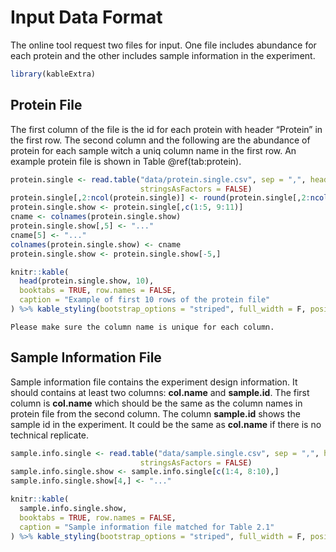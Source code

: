 # Input Data Format {#dataformat}

The online tool request two files for input. One file includes abundance for each protein and the other includes sample information in the experiment. 

```r
library(kableExtra)
```

## Protein File
The first column of the file is the id for each protein with header "Protein" in the first row. The second column and the following are the abundance of protein for each sample witch a uniq column name in the first row. An example protein file is shown in Table \@ref(tab:protein).

```r
protein.single <- read.table("data/protein.single.csv", sep = ",", header = TRUE, 
                             stringsAsFactors = FALSE)
protein.single[,2:ncol(protein.single)] <- round(protein.single[,2:ncol(protein.single)], 0)
protein.single.show <- protein.single[,c(1:5, 9:11)]
cname <- colnames(protein.single.show)
protein.single.show[,5] <- "..."
cname[5] <- "..."
colnames(protein.single.show) <- cname
protein.single.show <- protein.single.show[-5,]

knitr::kable(
  head(protein.single.show, 10),
  booktabs = TRUE, row.names = FALSE,
  caption = "Example of first 10 rows of the protein file"
) %>% kable_styling(bootstrap_options = "striped", full_width = F, position = "left")
```

```block2
Please make sure the column name is unique for each column.
```


## Sample Information File

Sample information file contains the experiment design information. It should contains at least two columns: **col.name** and **sample.id**. The first column is **col.name** which should be the same as the column names in protein file from the second column.  The column **sample.id** shows the sample id in the experiment. It could be the same as **col.name** if there is no technical replicate. 

```r
sample.info.single <- read.table("data/sample.single.csv", sep = ",", header = TRUE, 
                             stringsAsFactors = FALSE)
sample.info.single.show <- sample.info.single[c(1:4, 8:10),]
sample.info.single.show[4,] <- "..."

knitr::kable(
  sample.info.single.show,
  booktabs = TRUE, row.names = FALSE,
  caption = "Sample information file matched for Table 2.1"
) %>% kable_styling(bootstrap_options = "striped", full_width = F, position = "left")
```
